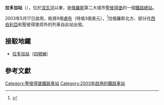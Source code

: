 {{Infobox station
 | name          =聖彼得堡拉多加車站<br />{{lang|ru|Ла́дожский вокза́л}}
 | type          =[[image:Bahn_aus_Zusatzzeichen_1024-15.svg|20px]] [[image:Spb_metro_logo.svg|20px]]
 | image         =Ladozhsky Rail Terminal of SPB 02.jpg
 | image_caption =車站入口
 | address       =扎尼夫大道73號
 | borough       =[[聖彼得堡|聖彼得堡]]
 | country       =[[俄羅斯|俄羅斯]]
 | coordinates   ={{coord|59.9316|N|30.4417|E|type:railwaystation_region:RU|display=inline,title}}
 | line          =
 | other         =聖彼得堡地鐵車站：<br>
[[Image:Spb_metro_line4.svg|25px]] [[拉多加站_(聖彼得堡地鐵)|拉多加]]
 | structure     =地面
 | platform      =4個
 | depth         =
 | levels        =
 | tracks        =7條
 | parking       =是
 | bicycle       =
 | opened        =2003年
 | closed        =
 | rebuilt       =
 | electrified   =
 | ADA           =
 | code          =037109
 | owned         =
 | zone          =0
 | former        =
 | passengers    =
 | pass_year     =
 | pass_percent  =
 | pass_system   =
 | mpassengers   =
 | services      =
 | map_locator   =
}}
'''拉多加站'''（{{lang-rus|Ла́дожский вокза́л|Ladozhsky vokzal}}），位於[[涅瓦河|涅瓦河]]以東，是[[俄羅斯|俄羅斯]]第二大城市[[聖彼得堡|聖彼得堡]]的一個[[鐵路|鐵路]][[總站|總站]]。

2003年5月17日啟用，耗資9億[[盧布|盧布]]（時值3億美元）。<ref>{{cite news
 |publisher=真理在線 
 |date=2003年5月17日 
 |title=The Ladozhsky Railway Station in St. Petersburg will be one of the largest in Russia 
 |url=http://newsfromrussia.com/main/2003/05/17/47073_.html 
 |deadurl=yes 
 |archiveurl=https://web.archive.org/web/20070929103151/http://newsfromrussia.com/main/2003/05/17/47073_.html 
 |archivedate=2007年9月29日 
}}</ref>往俄羅斯北方、部分往[[西伯利亞|西伯利亞]]和聖彼得堡郊外的列車自此站出發。

==接駁地鐵==
*[[拉多加站_(聖彼得堡地鐵)|拉多加站]]（[[聖彼得堡地鐵4號線|四號線]]）

==參考文獻==
<div class="references-small">
<references></references>
</div>
[[Category:聖彼得堡鐵路車站|Category:聖彼得堡鐵路車站]]
[[Category:2003年啟用的鐵路車站|Category:2003年啟用的鐵路車站]]